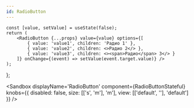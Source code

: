 ```yaml
---
id: RadioButton
---
```



    const [value, setValue] = useState(false);
    return (
        <RadioButton {...props} value={value} options={[
            { value: 'value1', children: 'Радио 1' },
            { value: 'value2', children: <>Радио 2</> },
            { value: 'value3', children: <><span>Радио</span> 3</> }
        ]} onChange={(event) => setValue(event.target.value)} />
    );
};

<Sandbox
    displayName='RadioButton'
    component={RadioButtonStateful}
    knobs={{
        disabled: false,
        size: [['s', 'm'], 'm'],
        view: [['default', ''], 'default']
    }}
/>
